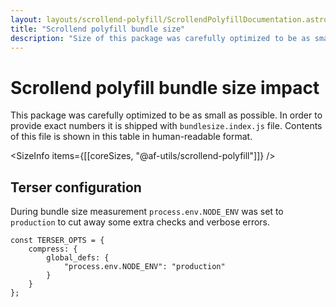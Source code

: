 ```yaml
---
layout: layouts/scrollend-polyfill/ScrollendPolyfillDocumentation.astro
title: "Scrollend polyfill bundle size"
description: "Size of this package was carefully optimized to be as small as possible."
---
```



# Scrollend polyfill bundle size impact

This package was carefully optimized to be as small as possible.
In order to provide exact numbers it is shipped with `bundlesize.index.js` file.
Contents of this file is shown in this table in human-readable format.

<SizeInfo items={[[coreSizes, "@af-utils/scrollend-polyfill"]]} />

## Terser configuration

During bundle size measurement `process.env.NODE_ENV` was set to `production`
to cut away some extra checks and verbose errors.

```tsx
const TERSER_OPTS = {
    compress: {
        global_defs: {
            "process.env.NODE_ENV": "production"
        }
    }
};
```
